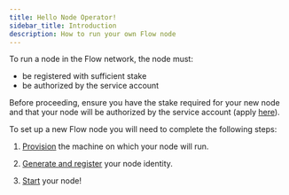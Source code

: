 ```yaml
---
title: Hello Node Operator!
sidebar_title: Introduction
description: How to run your own Flow node
---
```


To run a node in the Flow network, the node must:
* be registered with sufficient stake
* be authorized by the service account

Before proceeding, ensure you have the stake required for your new node and that your node will be authorized by the service account (apply [here](https://www.onflow.org/node-validators)).

To set up a new Flow node you will need to complete the following steps:

1. [Provision](/node-operation/node-setup) the machine on which your node will run.

2. [Generate and register](/node-operation/node-bootstrap) your node identity.

3. [Start](/node-operation/node-bootstrap#step-2---getting-ready-to-start-your-flow-node) your node!


